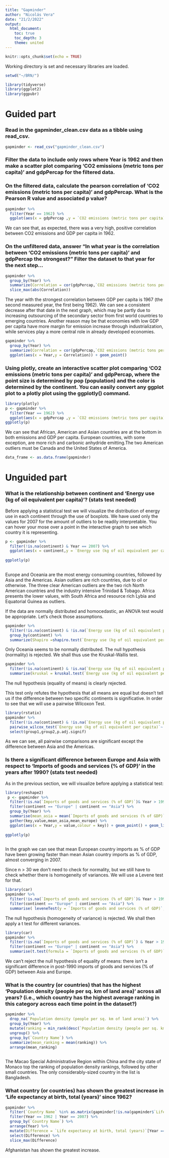 ```yaml
---
title: "Gapminder"
author: "Nicolás Vera"
date: "21/2/2022"
output: 
  html_document:
    toc: true
    toc_depth: 3
    theme: united
---
```


```r
knitr::opts_chunk$set(echo = TRUE)
```


Working directory is set and necessary libraries are loaded. 

```r
setwd("~/BRN/")

library(tidyverse)
library(ggplot2)
library(ggpubr)
```


# Guided part 

###  Read in the gapminder_clean.csv data as a tibble using read_csv.

```r
gapminder <- read_csv("gapminder_clean.csv")
```
###  Filter the data to include only rows where Year is 1962 and then make a scatter plot comparing 'CO2 emissions (metric tons per capita)' and gdpPercap for the filtered data.

###  On the filtered data, calculate the pearson correlation of 'CO2 emissions (metric tons per capita)' and gdpPercap. What is the Pearson R value and associated p value?

```r
gapminder %>% 
  filter(Year == 1962) %>%
  ggplot(aes(x = gdpPercap ,y = `CO2 emissions (metric tons per capita)`)) + geom_point() + stat_cor(method = "pearson")
```
We can see that, as expected, there was a very high, positive correlation between CO2 emissions and GDP per capita in 1962.

### On the unfiltered data, answer "In what year is the correlation between 'CO2 emissions (metric tons per capita)' and gdpPercap the strongest?" Filter the dataset to that year for the next step...
```r
gapminder %>%
  group_by(Year) %>%
  summarize(Correlation = cor(gdpPercap,`CO2 emissions (metric tons per capita)`,use = "complete.obs")) %>%
  slice_max(abs(Correlation))
```

The year with the strongest correlation between GDP per capita is 1967 (the second measured year, the first being 1962). We can see a consistent decrease after that date in the next graph, which may be partly due to increasing outsourcing of the secondary sector from first world countries to emerging countries. Another reason may be that economies with low GDP per capita have more margin for emission increase through industrialization, while services play a more central role in already developed economies.

```r
gapminder %>%
  group_by(Year) %>%
  summarize(Correlation = cor(gdpPercap,`CO2 emissions (metric tons per capita)`,use = "complete.obs")) %>%
  ggplot(aes(x = Year,y = Correlation)) + geom_point()
```

### Using plotly, create an interactive scatter plot comparing 'CO2 emissions (metric tons per capita)' and gdpPercap, where the point size is determined by pop (population) and the color is determined by the continent. You can easily convert any ggplot plot to a plotly plot using the ggplotly() command.

```r
library(plotly)
p <- gapminder %>% 
  filter(Year == 1962) %>%
  ggplot(aes(x = gdpPercap ,y = `CO2 emissions (metric tons per capita)`)) + geom_point(aes(size = pop,colour = continent)) + stat_cor(method = "pearson") 
ggplotly(p)
```
We can see that African, American and Asian countries are at the bottom in both emissions and GDP per capita. European countries, with some exception, are more rich and carbonic anhydride emitting.The two American outliers must be Canada and the United States of America.

```r
data_frame <- as.data.frame(gapminder)
```


# Unguided part

### What is the relationship between continent and 'Energy use (kg of oil equivalent per capita)'? (stats test needed)

Before applying a statistical test we will visualize the distribution of energy use in each continent through the use of boxplots. We have used only the values for 2007 for the amount of outliers to be readily interpretable. You can hover your mose over a point in the interactive graph to see which country it is representing. 

```r
p <- gapminder %>%
  filter(!is.na(continent) & Year == 2007) %>%
  ggplot(aes(x = continent,y = `Energy use (kg of oil equivalent per capita)`)) + geom_boxplot() + geom_point(aes(color = `Country Name`)) + theme(legend.position = "none")
  
ggplotly(p)
  
```

Europe and Oceania are the most energy consuming countries, followed by Asia and the Americas. Asian outliers are rich countries, due to oil or otherwise. The three clear American outliers are the two rich North American countries and the industry intensive Trinidad & Tobago. Africa presents the lower values, with South Africa and resource rich Lybia and Equatorial Guinea as outliers.

If the data are normally distributed and homocedastic, an ANOVA test would be appropriate. Let's check those assumptions.

```r
gapminder %>%
  filter(!is.na(continent) & !is.na(`Energy use (kg of oil equivalent per capita)`)) %>%
  group_by(continent) %>%
  summarize(Shapiro =shapiro.test(`Energy use (kg of oil equivalent per capita)`)[2]$p.value)
```

Only Oceania seems to be normally distributed. The null hypothesis (normality) is rejected. We shall thus use the Kruskal-Wallis test. 

```r
gapminder %>%
  filter(!is.na(continent) & !is.na(`Energy use (kg of oil equivalent per capita)`)) %>%
  summarise(kruskal = kruskal.test(`Energy use (kg of oil equivalent per capita)`~continent)$p.value)
```
The null hypothesis (equality of means) is clearly rejected. 

This test only refutes the hypothesis that all means are equal but doesn't tell us if the difference between two specific continents is significative. In order to see that we will use a pairwise Wilcoxon Test.

```r
library(rstatix)
gapminder %>%
  filter(!is.na(continent) & !is.na(`Energy use (kg of oil equivalent per capita)`)) %>%
  pairwise_wilcox_test(`Energy use (kg of oil equivalent per capita)`~ continent) %>%
  select(group1,group2,p.adj.signif)
```

As we can see, all pairwise comparisons are significant except the difference between Asia and the Americas. 

### Is there a significant difference between Europe and Asia with respect to 'Imports of goods and services (% of GDP)' in the years after 1990? (stats test needed)

As in the previous section, we will visualize before applying a statistical test:

```r
library(reshape2)
 p <- gapminder %>%
  filter(!is.na(`Imports of goods and services (% of GDP)`)& Year > 1990) %>%
  filter(continent == "Europe" | continent == "Asia") %>%
  group_by(Year) %>%
  summarise(mean_asia = mean(`Imports of goods and services (% of GDP)`[continent == "Asia"]),mean_europe = mean(`Imports of goods and services (% of GDP)`[continent == "Europe"])) %>%
  gather(key,value,mean_asia,mean_europe) %>%
  ggplot(aes(x = Year,y = value,colour = key)) + geom_point() + geom_line() + labs(y = "Imports of goods and services (% of GDP)")
 
ggplotly(p)
  
```
In the graph we can see that mean European country imports as % of GDP have been growing faster than mean Asian country imports as % of GDP, almost converging in 2007. 

Since n > 30 we don't need to check for normality, but we still have to check whether there is homogeneity of variances. We will use a Levene test for that. 
```r
library(car)
gapminder %>%
  filter(!is.na(`Imports of goods and services (% of GDP)`)& Year > 1990) %>%
  filter(continent == "Europe" | continent == "Asia") %>%
  summarise( leveneTest(y = `Imports of goods and services (% of GDP)`,group = continent))
```
The null hypothesis (homogeneity of variance) is rejected. We shall then apply a t test for different variances. 

```r
library(car)
gapminder %>%
  filter(!is.na(`Imports of goods and services (% of GDP)`) & Year > 1990) %>%
  filter(continent == "Europe" | continent == "Asia") %>%
  summarise(t.test(formula = `Imports of goods and services (% of GDP)` ~ continent,var.equal = F)$p.value)
```
We can't reject the null hypothesis of equality of means: there isn't a significant difference in post-1990 imports of goods and services (% of GDP) between Asia and Europe.

### What is the country (or countries) that has the highest 'Population density (people per sq. km of land area)' across all years? (i.e., which country has the highest average ranking in this category across each time point in the dataset?)

```r
gapminder %>%
  drop_na(`Population density (people per sq. km of land area)`) %>%
  group_by(Year) %>%
  mutate(ranking = min_rank(desc(`Population density (people per sq. km of land area)`))) %>%
  ungroup() %>%
  group_by(`Country Name`) %>%
  summarize(mean_ranking = mean(ranking)) %>%
  arrange(mean_ranking)
  
```

The Macao Special Administrative Region within China and the city state of Monaco top the ranking of population density rankings, followed by other small countries. The only considerably-sized country in the list is Bangladesh. 

### What country (or countries) has shown the greatest increase in 'Life expectancy at birth, total (years)' since 1962?

```r
gapminder %>%
  filter(`Country Name` %in% as.matrix(gapminder[!is.na(gapminder$`Life expectancy at birth, total (years)`) & gapminder$Year == 1962,"Country Name"])) %>% 
  filter(Year == 1962 | Year == 2007) %>%
  group_by(`Country Name`) %>%
  arrange(Year) %>%
  mutate(Difference = `Life expectancy at birth, total (years)`[Year == 2007] - `Life expectancy at birth, total (years)`[Year == 1962]) %>%
  select(Difference) %>%
  slice_max(Difference)
```
Afghanistan has shown the greatest increase.


